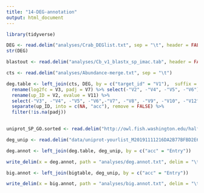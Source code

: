 ```yaml
---
title: "14-DEG-annotation"
output: html_document
---
```

```r
library(tidyverse)
```


```r
DEG <- read.delim("analyses/Crab_DEGlist.txt", sep = "\t", header = FALSE)
str(DEG)
```

```r
blastout <- read.delim("analyses/Cb_v1_blastx_sp_imac.tab", header = FALSE)
```

```r
cts <- read.delim("analyses/Abundance-merge.txt", sep = "\t")
```

```r
deg.table <- left_join(cts, DEG, by = c("target_id" = "V1"),  suffix = c(".x", ".y")) %>%
  rename(log2fc = V3, padj = V7) %>% select(-"V2", -"V4", -"V5", -"V6") %>%  left_join(blastout, by = c("target_id" = "V1")) %>%
  rename(up_ID = V2, evalue = V11) %>%
  select(-"V3", -"V4", -"V5", -"V6",-"V7", -"V8", -"V9", -"V10", -"V12") %>%
  separate(up_ID, into = c(NA, "acc"), remove = FALSE) %>%
  filter(!is.na(padj))
  
```

```r

uniprot_SP_GO.sorted <- read.delim("http://owl.fish.washington.edu/halfshell/bu-alanine-wd/17-07-20/uniprot-SP-GO.sorted", sep = "\t", header = FALSE)

```

```r
deg_unip <- read.delim("data/uniprot-yourlist_M20191111216DA2B77BFBD2E6699CA9B6D1C41EB2531E3DR.tab")
```


```r
deg.annot <- left_join(deg.table, deg_unip, by = c("acc" = "Entry"))
```


```r
write_delim(x = deg.annot, path = "analyses/deg.annot.txt", delim = "\t")
```


```r
big.annot <- left_join(bigtable, deg_unip, by = c("acc" = "Entry"))
```

```r
write_delim(x = big.annot, path = "analyses/big.annot.txt", delim = "\t")
```
